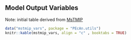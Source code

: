 ## Model Output Variables

Note: initial table derived from [MsTMIP](http://nacp.ornl.gov/MsTMIP_variables.shtml) 

```r
data("mstmip_vars", package = "PEcAn.utils")
knitr::kable(mstmip_vars, align = "c" , booktabs = TRUE)
```
